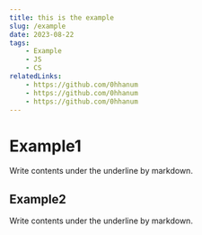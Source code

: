 ```yaml
---
title: this is the example
slug: /example
date: 2023-08-22
tags:
    - Example
    - JS
    - CS
relatedLinks:
    - https://github.com/0hhanum
    - https://github.com/0hhanum
    - https://github.com/0hhanum
---
```


# Example1

Write contents under the underline by markdown.

## Example2

Write contents under the underline by markdown.
